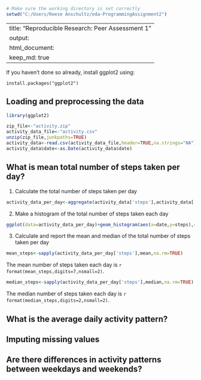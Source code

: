 ```r
# Make sure the working directory is set correctly
setwd("C:/Users/Reese Anschultz/eda-ProgrammingAssignment2")
```
---
title: "Reproducible Research: Peer Assessment 1"
output: 
  html_document:
    keep_md: true
---

If you haven't done so already, install ggplot2 using:
```
install.packages("ggplot2")
```

## Loading and preprocessing the data
```r
library(ggplot2)

zip_file<-"activity.zip"
activity_data_file<-"activity.csv"
unzip(zip_file,junkpaths=TRUE)
activity_data<-read.csv(activity_data_file,header=TRUE,na.strings="NA")
activity_data$date<-as.Date(activity_data$date)
```

## What is mean total number of steps taken per day?
1. Calculate the total number of steps taken per day
```r
activity_data_per_day<-aggregate(activity_data['steps'],activity_data['date'],FUN=sum)
```

2. Make a histogram of the total number of steps taken each day
```r
ggplot(data=activity_data_per_day)+geom_histogram(aes(x=date,y=steps),stat="identity")
```

3. Calculate and report the mean and median of the total number of steps taken per day  

```r
mean_steps<-sapply(activity_data_per_day['steps'],mean,na.rm=TRUE)
```
The mean number of steps taken each day is `r format(mean_steps,digits=7,nsmall=2)`.

```r
median_steps<-sapply(activity_data_per_day['steps'],median,na.rm=TRUE)
```
The median number of steps taken each day is `r format(median_steps,digits=2,nsmall=2)`.

## What is the average daily activity pattern?



## Imputing missing values



## Are there differences in activity patterns between weekdays and weekends?
